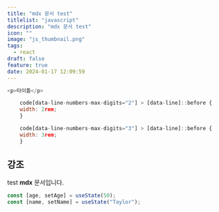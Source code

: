 ```yaml
---
title: "mdx 문서 test"
titlelist: "javascript"
description: "mdx 문서 test"
icon: ""
image: "js_thumbnail.png"
tags:
  - react
draft: false
feature: true
date: 2024-01-17 12:09:59
---
```


```js title="zod.ts"
<p>타이틀</p>
```

```js showLineNumbers{1,3} title="< test.ts >"
    code[data-line-numbers-max-digits="2"] > [data-line]::before {
    width: 2rem;
    }

    code[data-line-numbers-max-digits="3"] > [data-line]::before {
    width: 3rem;
    }
```

## 강조

test **mdx** 문서입니다.

```js /age/#v /name/#v /setAge/#s /setName/#s /50/#i /"Taylor"/#s
const [age, setAge] = useState(50);
const [name, setName] = useState("Taylor");
```
